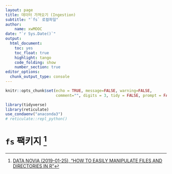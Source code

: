 ```yaml
---
layout: page
title: 데이터 가져오기 (Ingestion)
subtitle: "`fs` 로컬파일"
author:
    name: xwMOOC
date: "`r Sys.Date()`"
output:
  html_document: 
    toc: yes
    toc_float: true
    highlight: tango
    code_folding: show
    number_section: true
editor_options: 
  chunk_output_type: console
---
```


```r
knitr::opts_chunk$set(echo = TRUE, message=FALSE, warning=FALSE,
                      comment="", digits = 3, tidy = FALSE, prompt = FALSE, fig.align = 'center')

library(tidyverse)
library(reticulate)
use_condaenv("anaconda3")
# reticulate::repl_python()
```


# `fs` 팩키지 [^fs-ingestion] {#data-ingestion-novia}

[^fs-ingestion]: [DATA NOVIA (2019-01-25), "HOW TO EASILY MANIPULATE FILES AND DIRECTORIES IN R"](https://www.datanovia.com/en/blog/how-to-easily-manipulate-files-and-directories-in-r/)


